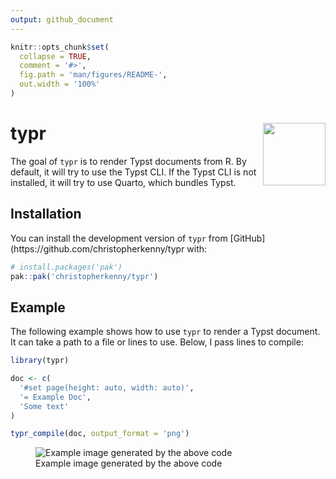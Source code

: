 ```yaml
---
output: github_document
---
```


<!-- README.md is generated from README.Rmd. Please edit that file -->

```r
knitr::opts_chunk$set(
  collapse = TRUE,
  comment = '#>',
  fig.path = 'man/figures/README-',
  out.width = '100%'
)
```

# typr <img src='man/figures/logo.png' align='right' height='100' alt='' />

<!-- badges: start -->
<!-- badges: end -->

The goal of `typr` is to render Typst documents from R.
By default, it will try to use the Typst CLI.
If the Typst CLI is not installed, it will try to use Quarto, which bundles Typst.

## Installation

You can install the development version of `typr` from [GitHub](https://github.com/christopherkenny/typr with:

``` r
# install.packages('pak')
pak::pak('christopherkenny/typr')
```

## Example

The following example shows how to use `typr` to render a Typst document.
It can take a path to a file or lines to use.
Below, I pass lines to compile:

```r
library(typr)

doc <- c(
  '#set page(height: auto, width: auto)',
  '= Example Doc',
  'Some text'
)

typr_compile(doc, output_format = 'png')
```

![Example image generated by the above code](man/figures/example.png)
